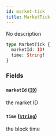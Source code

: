 ```yaml
---
id: market-tick
title: MarketTick
---
```



No description

```graphql
type MarketTick {
  marketId: ID!
  time: String!
}
```


### Fields

#### `marketId` ([`ID`](/docs/mainnet/graphql/scalars/id))

the market ID


#### `time` ([`String`](/docs/mainnet/graphql/scalars/string))

the block time




